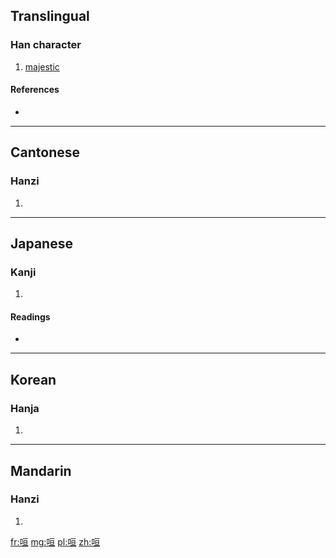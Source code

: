 ==Translingual==

===Han character===
{{Han char|rn=30|rad=口|as=06|sn=9|four=6101<sub>6</sub>|canj=口一日一 (RMAM)}}

# [[majestic]]

====References====
* {{Han ref|kx=0187.250|dkj=03569|dj=0407.010|hdz=10613.020|uh=54BA|ud=21690|bh=CDFA|bd=52730}}

----

==Cantonese==

===Hanzi===
{{yue-hanzi|jyut=|y=hyun1}}

# {{defn|Cantonese|sort=口06}}

----

==Japanese==

===Kanji===
{{ja-kanji|grade=|rs=口06}}

# {{defn|Japanese|sort=口06}}

====Readings====
* {{ja-readings|on=[[けん]] (ken), [[くうん]] (kūn)|kun=[[おそれる]] (osoreru)}}

----

==Korean==

===Hanja===
{{ko-hanja|hangeul=훤|rv=hwon|mr=hwŏn}}

# {{defn|Korean|sort=口06}}

----

==Mandarin==

===Hanzi===
{{cmn-hanzi|pin=[[xuān]] ([[xuan1]])|wg=hsüan<sup>1</sup>}}

# {{defn|Mandarin|sort=口06}}

[[fr:咺]]
[[mg:咺]]
[[pl:咺]]
[[zh:咺]]